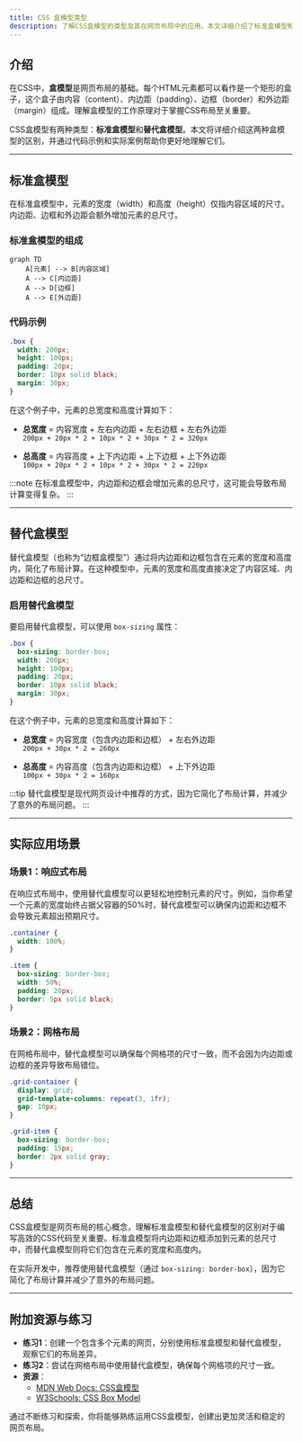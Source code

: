 ```yaml
---
title: CSS 盒模型类型
description: 了解CSS盒模型的类型及其在网页布局中的应用。本文详细介绍了标准盒模型和替代盒模型，并通过代码示例和实际案例帮助初学者掌握这一核心概念。
---
```


## 介绍

在CSS中，**盒模型**是网页布局的基础。每个HTML元素都可以看作是一个矩形的盒子，这个盒子由内容（content）、内边距（padding）、边框（border）和外边距（margin）组成。理解盒模型的工作原理对于掌握CSS布局至关重要。

CSS盒模型有两种类型：**标准盒模型**和**替代盒模型**。本文将详细介绍这两种盒模型的区别，并通过代码示例和实际案例帮助你更好地理解它们。

---

## 标准盒模型

在标准盒模型中，元素的宽度（width）和高度（height）仅指内容区域的尺寸。内边距、边框和外边距会额外增加元素的总尺寸。

### 标准盒模型的组成

```mermaid
graph TD
    A[元素] --> B[内容区域]
    A --> C[内边距]
    A --> D[边框]
    A --> E[外边距]
```

### 代码示例

```css
.box {
  width: 200px;
  height: 100px;
  padding: 20px;
  border: 10px solid black;
  margin: 30px;
}
```

在这个例子中，元素的总宽度和高度计算如下：

- **总宽度** = 内容宽度 + 左右内边距 + 左右边框 + 左右外边距  
  `200px + 20px * 2 + 10px * 2 + 30px * 2 = 320px`

- **总高度** = 内容高度 + 上下内边距 + 上下边框 + 上下外边距  
  `100px + 20px * 2 + 10px * 2 + 30px * 2 = 220px`

:::note
在标准盒模型中，内边距和边框会增加元素的总尺寸，这可能会导致布局计算变得复杂。
:::

---

## 替代盒模型

替代盒模型（也称为“边框盒模型”）通过将内边距和边框包含在元素的宽度和高度内，简化了布局计算。在这种模型中，元素的宽度和高度直接决定了内容区域、内边距和边框的总尺寸。

### 启用替代盒模型

要启用替代盒模型，可以使用 `box-sizing` 属性：

```css
.box {
  box-sizing: border-box;
  width: 200px;
  height: 100px;
  padding: 20px;
  border: 10px solid black;
  margin: 30px;
}
```

在这个例子中，元素的总宽度和高度计算如下：

- **总宽度** = 内容宽度（包含内边距和边框） + 左右外边距  
  `200px + 30px * 2 = 260px`

- **总高度** = 内容高度（包含内边距和边框） + 上下外边距  
  `100px + 30px * 2 = 160px`

:::tip
替代盒模型是现代网页设计中推荐的方式，因为它简化了布局计算，并减少了意外的布局问题。
:::

---

## 实际应用场景

### 场景1：响应式布局

在响应式布局中，使用替代盒模型可以更轻松地控制元素的尺寸。例如，当你希望一个元素的宽度始终占据父容器的50%时，替代盒模型可以确保内边距和边框不会导致元素超出预期尺寸。

```css
.container {
  width: 100%;
}

.item {
  box-sizing: border-box;
  width: 50%;
  padding: 20px;
  border: 5px solid black;
}
```

### 场景2：网格布局

在网格布局中，替代盒模型可以确保每个网格项的尺寸一致，而不会因为内边距或边框的差异导致布局错位。

```css
.grid-container {
  display: grid;
  grid-template-columns: repeat(3, 1fr);
  gap: 10px;
}

.grid-item {
  box-sizing: border-box;
  padding: 15px;
  border: 2px solid gray;
}
```

---

## 总结

CSS盒模型是网页布局的核心概念，理解标准盒模型和替代盒模型的区别对于编写高效的CSS代码至关重要。标准盒模型将内边距和边框添加到元素的总尺寸中，而替代盒模型则将它们包含在元素的宽度和高度内。

在实际开发中，推荐使用替代盒模型（通过 `box-sizing: border-box`），因为它简化了布局计算并减少了意外的布局问题。

---

## 附加资源与练习

- **练习1**：创建一个包含多个元素的网页，分别使用标准盒模型和替代盒模型，观察它们的布局差异。
- **练习2**：尝试在网格布局中使用替代盒模型，确保每个网格项的尺寸一致。
- **资源**：  
  - [MDN Web Docs: CSS盒模型](https://developer.mozilla.org/zh-CN/docs/Learn/CSS/Building_blocks/The_box_model)  
  - [W3Schools: CSS Box Model](https://www.w3schools.com/css/css_boxmodel.asp)

通过不断练习和探索，你将能够熟练运用CSS盒模型，创建出更加灵活和稳定的网页布局。